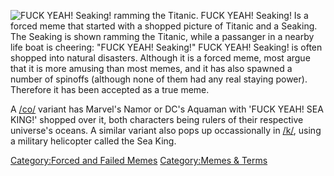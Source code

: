 [[Image:Seaking.jpg|thumb|FUCK YEAH! Seaking! ramming the Titanic.]]
FUCK YEAH! Seaking! Is a forced meme that started with a shopped picture of Titanic and a Seaking. The Seaking is shown ramming the Titanic, while a passanger in a nearby life boat is cheering: "FUCK YEAH! Seaking!" FUCK YEAH! Seaking! is often shopped into natural disasters.  Although it is a forced meme, most argue that it is more amusing than most memes, and it has also spawned a number of spinoffs (although none of them had any real staying power).  Therefore it has been accepted as a true meme.

A [[/co/]] variant has Marvel's Namor or DC's Aquaman with 'FUCK YEAH!  SEA KING!' shopped over it, both characters being rulers of their respective universe's oceans. A similar variant also pops up occassionally in [[/k/]], using a military helicopter called the Sea King.
[[Category:Forced and Failed Memes]]
[[Category:Memes & Terms]]